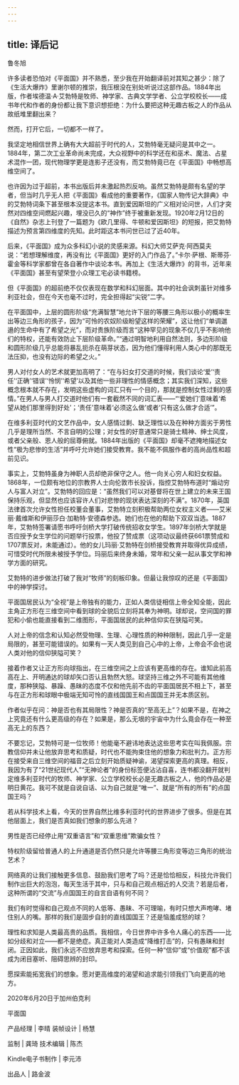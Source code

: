```yaml
---
---
---
```

title: 译后记
---




鲁冬旭

许多读者恐怕对《平面国》并不熟悉，至少我在开始翻译前对其知之甚少：除了《生活大爆炸》里谢尔顿的推崇，我压根没在别处听说过这部作品。1884年出版，作者埃德温·A·艾勃特是牧师、神学家、古典文学学者、公立学校校长——成书年代和作者的身份都让我下意识想拒绝：为什么要把这种无趣古板之人的作品从故纸堆里翻出来？

然而，打开它后，一切都不一样了。

我坚定地相信世界上确有大大超前于时代的人，艾勃特毫无疑问是其中之一。1884年，第二次工业革命尚未完成，大众视野中的科学还在和巫术、魔法、占星术混作一团，现代物理学更是连影子还没有，而艾勃特竟已在《平面国》中畅想高维空间了。

也许因为过于超前，本书出版后并未激起热烈反响。虽然艾勃特是颇有名望的学者，但当时几乎无人把《平面国》看成他的重要著作，《国家人物传记大辞典》中的艾勃特词条下甚至根本没提这本书。直到爱因斯坦的广义相对论问世，人们才突然对四维空间燃起兴趣，埋没已久的“神作”终于被重新发现。1920年2月12日的《自然》杂志上刊登了一篇题为《欧几里得、牛顿和爱因斯坦》的短报，把艾勃特描述为预言第四维度的先知。此时距这本书问世已过了近40年。

后来，《平面国》成为众多科幻小说的灵感来源。科幻大师艾萨克·阿西莫夫说：“若想理解维度，再没有比《平面国》更好的入门作品了。”卡尔·萨根、斯蒂芬·霍金等科学家都曾在各自著作中谈论本书。再加上《生活大爆炸》的背书，近年来《平面国》甚至有望荣登小众理工宅必读书籍榜。

但《平面国》的超前绝不仅仅表现在数学和科幻层面。其中的社会讽刺虽针对维多利亚社会，但在今天也毫不过时，完全担得起“尖锐”二字。

在平面国中，上层的圆形阶级“充满智慧”地允许下层的等腰三角形以极小的概率生出等边三角形的孩子，因为“可怜的农奴阶级盼望这样的荣耀”，这让他们“单调邋遢的生命中有了希望之光”，而对贵族阶级而言“这种罕见的现象不仅几乎不影响他们的特权，还能有效防止下层阶级革命。”“通过明智地利用自然法则，多边形阶级和圆形阶级几乎总能将暴乱扼杀在萌芽状态，因为他们懂得利用人类心中的那既无法压抑，也没有边际的希望之火。”

男人对付女人的艺术就更加高明了：“在与妇女打交道的时候，我们谈论‘爱’‘责任’‘正确’‘错误’‘怜悯’‘希望’以及其他一些非理性的情感概念；其实我们深知，这些概念根本就不存在，发明这些虚构的词汇只有一个目的，那就是控制女性过剩的感情。”在男人与男人打交道时他们有一套截然不同的词汇表——“‘爱她们’意味着‘希望从她们那里得到好处’；‘责任’意味着‘必须这么做’或者‘只有这么做才合适’”。

在维多利亚时代的文艺作品中，女人感情过剩、缺乏理性以及在种种方面劣于男性几乎是理所当然、不言自明的公理；对女性的好意通常只是骑士精神、绅士风度，或者父亲般、恩人般的屈尊俯就。1884年出版的《平面国》却毫不遮掩地描述女性“极为悲惨的生活”并呼吁允许她们接受教育。我不能不佩服作者的高尚品性和超前见识。

事实上，艾勃特虽身为神职人员却绝非保守之人。他一向关心穷人和妇女权益。1868年，一位颇有地位的宗教界人士向伦敦市长投诉，指控艾勃特布道时“煽动穷人与富人对立”。艾勃特的回应是：“虽然我们可以对基督将在世上建立的未来王国保持乐观，但显然也应该容许人们对悲惨的现状表达深刻的不满”。1870年，英国法律首次允许女性担任校董会董事，艾勃特立刻积极帮助两位女权主义者——艾米丽·戴维斯和伊丽莎白·加勒特·安德森参选。她们也在他的帮助下双双当选。1887年，艾勃特签署请愿书呼吁剑桥大学打破传统招收女学生。1897年剑桥大学就是否应授予女生学位的问题举行投票，他投了赞成票（这项动议最终获661票赞成和1707票反对，未能通过）。他的女儿玛丽·艾勃特在剑桥接受教育并取得优异成绩，可惜受时代所限未被授予学位。玛丽后来终身未婚，常年和父亲一起从事文学和神学方面的研究。

艾勃特的进步做法打破了我对“牧师”的刻板印象。但最让我惊叹的还是《平面国》中的神学探讨。

平面国居民认为“全视”是上帝独有的能力，正如人类信徒相信上帝全知全能，因此主角正方形在三维空间中看到球的全貌后立刻将其奉为神明。球却说，空间国的罪犯和小偷也能直接看到二维图形，平面国居民的此种信仰实在狭隘可笑。

人对上帝的信念和认知必然受物理、生理、心理性质的种种限制，因此几乎一定是局限的，甚至可能错误的。如果有一天人类见到自己心中的上帝，上帝会不会也说人类对他的信仰狭隘可笑？

接着作者又让正方形向球指出，在三维空间之上应该有更高维的存在。谁知此前高高在上、开明通达的球却矢口否认且勃然大怒。球坚持三维之外不可能有其他维度，那种狭隘、暴躁、愚昧的态度不仅和他先前不齿的平面国居民不相上下，甚至与在正方形和球眼中极端无知可怜的直线国国王和点国国王并无本质区别。

作者似乎在问：神是否也有其局限性？神是否真的“至高无上”？如果不是，在神之上究竟还有什么更高级的存在？如果是，那么无垠的宇宙中为什么竟会存在一种至高无上的东西？

不要忘记，艾勃特可是一位牧师！他能毫不避讳地表达这些思考实在叫我佩服。宗教信仰并未让他放弃思考和质疑，时代也不能拘束住他的想象力和批判力。正方形在接受来自三维空间的福音之后立刻开始质疑神谕，渴望探索更高的真理。相反，我因为有了“21世纪现代人”“无神论者”的身份标签便沾沾自喜，连书都没翻开就判定维多利亚时代的牧师、神学家、公立学校校长必是无趣古板之人，他的作品必是明日黄花。我可不就是自说自话、以为自己就是“唯一”、就是“所有的所有”的点国国王吗？

若从科学技术上看，今天的世界自然比维多利亚时代的世界进步了很多。但是在其他层面上，我们是否真如我们想象的那么先进？

男性是否已经停止用“双重语言”和“双重思维”欺骗女性？

特权阶级留给普通人的上升通道是否仍然只是允许等腰三角形变等边三角形的统治艺术？

网络真的让我们接触更多信息、鼓励我们思考了吗？还是恰恰相反，科技允许我们制作出巨大的泡泡，每天生活于其中，只与和自己观点相近的人交流？若是后者，这种所谓的“交流”与点国国王的自言自语有何不同？

我们有时觉得和自己观点不同的人低等、愚昧、不可理喻，有时只想大声咆哮、堵住别人的嘴。那样的我们是固步自封的直线国国王？还是恼羞成怒的球？

理性和求知是人类最高贵的品质。我相信，今日世界中许多令人痛心的东西——比如分歧和对立——都不是绝症。真正能对人类造成“降维打击”的，只有愚昧和封闭。正因如此，我们永远不应放弃思考和探索。任何一种“信仰”或“价值观”都不该成为闭目塞听、阻碍思辨的封印。

愿探索能拓宽我们的想象。愿对更高维度的渴望和追求能引领我们飞向更高的地方。



2020年6月20日于加州伯克利





平面国



产品经理 | 李晴 装帧设计 | 杨慧

监制 | 龚琦 技术编辑 | 陈杰

Kindle电子书制作 | 李元沛

出品人 | 路金波